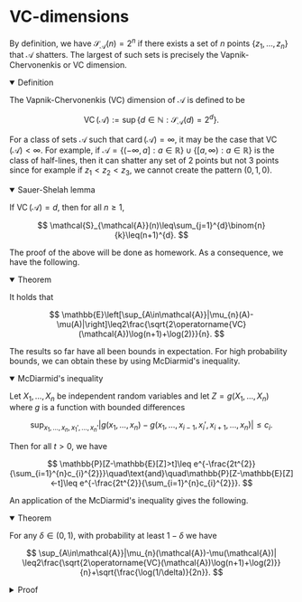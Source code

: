 
# VC-dimensions

By definition, we have $\mathcal{S}_{\mathcal{A}}(n)=2^{n}$ if there exists a set of $n$ points $\{z_{1},\ldots,z_{n}\}$ that $\mathcal{A}$ shatters. The largest of such sets is precisely the Vapnik-Chervonenkis or VC dimension.

<details open>
<summary>Definition</summary>

The Vapnik-Chervonenkis (VC) dimension of $\mathcal{A}$ is defined to be

$$
\operatorname{VC}(\mathcal{A}):=\sup\left\{ d\in\mathbb{N}:\mathcal{S}_{\mathcal{A}}(d)=2^{d}\right\} .
$$
</details>


For a class of sets $\mathcal{A}$ such that $\operatorname{card}(\mathcal{A})=\infty ,$ it may be the case that $\operatorname{VC}(\mathcal{A})<\infty .$ For example, if $\mathcal{A}=\{(-\infty,a]:a\in\mathbb{R}\}\cup\{[a,\infty):a\in\mathbb{R}\}$ is the class of half-lines, then it can shatter any set of 2 points but not 3 points since for example if $z_{1}<z_{2}<z_{3},$ we cannot create the pattern $(0,1,0).$

<details open>
<summary>Sauer-Shelah lemma</summary>

If $\operatorname{VC}(\mathcal{A})=d,$ then for all $n\geq1,$ 

$$
\mathcal{S}_{\mathcal{A}}(n)\leq\sum_{j=1}^{d}\binom{n}{k}\leq(n+1)^{d}.
$$
</details>

The proof of the above will be done as homework. As a consequence, we have the following.

<details open>
<summary>Theorem</summary>

It holds that

$$
\mathbb{E}\left[\sup_{A\in\mathcal{A}}|\mu_{n}(A)-\mu(A)|\right]\leq2\frac{\sqrt{2\operatorname{VC}(\mathcal{A})\log(n+1)+\log(2)}}{n}.
$$
</details>


The results so far have all been bounds in expectation. For high probability bounds, we can obtain these by using McDiarmid's inequality.

<details open>
<summary>McDiarmid's inequality</summary>

Let $X_{1},\ldots,X_{n}$ be independent random variables and let $Z=g(X_{1},\ldots,X_{n})$ where $g$ is a function with bounded differences

$$
\sup_{x_{1},\ldots,x_{n},x_{1}',\ldots,x_{n}'}|g(x_{1},\ldots,x_{n})-g(x_{1},\ldots,x_{i-1},x_{i}',x_{i+1},\ldots,x_{n})|\leq c_{i}.
$$

Then for all $t>0,$ we have

$$
\mathbb{P}[Z-\mathbb{E}[Z]>t]\leq e^{-\frac{2t^{2}}{\sum_{i=1}^{n}c_{i}^{2}}}\quad\text{and}\quad\mathbb{P}[Z-\mathbb{E}[Z]<-t]\leq e^{-\frac{2t^{2}}{\sum_{i=1}^{n}c_{i}^{2}}}.
$$

</details>


An application of the McDiarmid's inequality gives the following. 

<details open>
<summary>Theorem</summary>

For any $\delta\in(0,1),$ with probability at least $1-\delta$  we have

$$
\sup_{A\in\mathcal{A}}|\mu_{n}(\mathcal{A})-\mu(\mathcal{A})|	\leq2\frac{\sqrt{2\operatorname{VC}(\mathcal{A})\log(n+1)+\log(2)}}{n}+\sqrt{\frac{\log(1/\delta)}{2n}}.
$$
</details>

<details>
<summary>Proof</summary>

Consider $Y=g(Z_{1},\ldots,Z_{n})=\sup_{A\in\mathcal{A}}|\mu_{n}(\mathcal{A})-\mu(\mathcal{A})|.$ Then $g$ is a function with bounded differences with constants $c_{i}=\frac{1}{n}$ for all $i=1,\ldots,n.$ McDiarmid's inequality then yields

$$
\mathbb{P}[Y>\mathbb{E}[Y]+t]\leq\exp(-2nt^{2}).
$$

Taking $t=\sqrt{\frac{\log(1/\delta)}{n}}$ and using the expectation bounds found earlier yields the result. 
</details>
